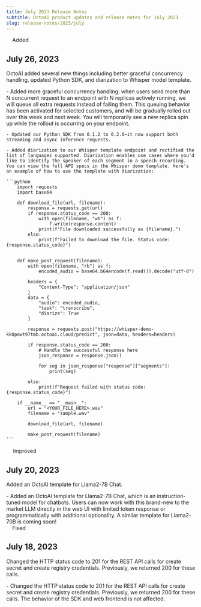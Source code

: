 ```yaml
---
title: July 2023 Release Notes
subtitle: OctoAI product updates and release notes for July 2023
slug: release-notes/2023/july
---
```



<div className='changelog-status'>
<img src="../../assets/icons/plus.svg" width='12' height='12' noZoom />
<span>Added</span>
</div>

## July 26, 2023

OctoAI added several new things including better graceful concurrency handling, updated Python SDK, and diarization to Whisper model template.

<div className="changelog">
    - Added more graceful concurrency handling: when users send more than N concurrent request to an endpoint with N replicas actively running, we will queue all extra requests instead of failing them. This queuing behavior has been activated for selected customers, and will be gradually rolled out over this week and next week. You will temporarily see a new replica spin up while the rollout is occurring on your endpoint.

    - Updated our Python SDK from 0.1.2 to 0.2.0—it now support both streaming and async inference requests.

    - Added diarization to our Whisper template endpoint and rectified the list of languages supported. Diarization enables use cases where you'd like to identify the speaker of each segment in a speech recording. You can view the full API specs in the Whisper demo template. Here's an example of how to use the template with diarization: 

    ```python
        import requests
        import base64

        def download_file(url, filename):
            response = requests.get(url)
            if response.status_code == 200:
                with open(filename, "wb") as f:
                    f.write(response.content)
                print(f"File downloaded successfully as {filename}.")
            else:
                print(f"Failed to download the file. Status code: {response.status_code}")


        def make_post_request(filename):
            with open(filename, "rb") as f:
                encoded_audio = base64.b64encode(f.read()).decode("utf-8")

            headers = {
                "Content-Type": "application/json"
            }
            data = {
                "audio": encoded_audio,
                "task": "transcribe",
                "diarize": True
            }

            response = requests.post("https://whisper-demo-kk0powt97tmb.octoai.cloud/predict", json=data, headers=headers)

            if response.status_code == 200:
                # Handle the successful response here
                json_response = response.json()

                for seg in json_response["response"]["segments"]:
                    print(seg)

            else:
                print(f"Request failed with status code: {response.status_code}")

        if __name__ == "__main__":
            url = "<YOUR_FILE_HERE>.wav"
            filename = "sample.wav"

            download_file(url, filename)

            make_post_request(filename)
    ```

</div>


<div className='changelog-status'>
<img src="../../assets/icons/heart.svg" width='14' height='14' noZoom />
<span>Improved</span>
</div>

## July 20, 2023

Added an OctoAI template for Llama2-7B Chat.

<div className="changelog">
    - Added an OctoAI template for Llama2-7B Chat, which is an instruction-tuned model for chatbots.
     Users can now work with this brand-new to the market LLM directly in the web UI with limited 
     token response or programmatically with additional optionality. A similar template for Llama2-70B is coming soon!
</div>

<div className='changelog-status'>
<img src="../../assets/icons/check.svg" width='12' height='12' noZoom />
<span>Fixed</span>
</div>

## July 18, 2023

Changed the HTTP status code to 201 for the REST API calls for create secret and create registry credentials.  Previously, we returned 200 for these calls.

<div className="changelog">
    - Changed the HTTP status code to 201 for the REST API calls for create secret and create registry credentials. Previously, we returned 200 for these calls. The behavior of the SDK and web frontend is not affected.
</div>